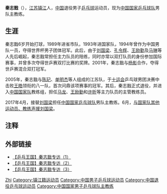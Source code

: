 {{noteTA|G1=Table Tennis}}
{{Infobox 乒乓球|
| playername= 秦志戬
| image= Mondial Ping - Mixed Doubles - Semifinals - 18.jpg
| imagesize= 250px
| caption =
| fullname = 
| education = 
| hrank= 第29位（2003年2月）<ref>[http://www.ittf.com/ittf_ranking/world_ranking_per_name.asp?Player_ID=107619&U18=0&U21=0&Siniors=1& World ranking Record for QIN Zhijian (CHN)] {{webarchive|url=https://web.archive.org/web/20120819121116/http://www.ittf.com/ittf_ranking/world_ranking_per_name.asp?Player_ID=107619&U18=0&U21=0&Siniors=1& |date=2012-08-19 }}</ref>
| nationality = {{PRC}}
| playingstyle = 左手直板弧圈进攻型打法
| birthdate = {{birth date and age|1976|10|5}}
| birthplace = {{CHN}}[[江苏省|江苏省]][[镇江市|镇江市]]
| death_date  = 
| death_place =
| height =
| weight = 
| medaltemplates=
{{MedalSport | 男子[[乒乓球|乒乓球]]}}
{{MedalCountry | {{CHN}} }}
{{MedalCompetition| [[世界乒乓球锦标赛|世界乒乓球锦标赛]]}}
{{MedalBronze|[[1999年世界乒乓球锦标赛|1999年 埃因霍温]]|混合双打}}
{{MedalGold|[[2001年世界乒乓球锦标赛|2001年 大阪]]|混合双打}}
{{MedalBronze|[[2003年世界乒乓球锦标赛|2003年 巴黎]]|男子双打}}
{{MedalBronze|[[2003年世界乒乓球锦标赛|2003年 巴黎]]|混合双打}}
{{MedalCompetition| [[乒乓球世界杯|乒乓球世界杯]]}}
{{MedalGold|1994年 尼姆|男子团体}}
}}

'''秦志戬'''（{{bd|1976年|10月5日|}}），[[江苏|江苏]][[镇江|镇江]]人，[[中华人民共和国|中国]]退役男子[[乒乓球|乒乓球]]运动员，现为[[中国国家乒乓球队|中国国家乒乓球队]]男队主教练。

== 生涯 ==
秦志戬6岁开始打球，1989年进省市队，1993年进国家队，1994年曾作为中国男队一员，夺得世界杯男子团体冠军。此后，由于[[刘国梁|刘国梁]]、[[孔令辉|孔令辉]]、[[王励勤|王励勤]]及[[马琳|马琳]]等人先后崛起，秦志戬常担任主力队员的陪练，同时亦常以双打队员的身份参加国际赛事，并曾多次夺得世乒赛双打比赛的奖牌。2001年，秦志戬与[[杨影　(乒乓球运动员)|杨影]]合作，夺得世乒赛混合双打冠军。

2005年，秦志戬与[[陈玘|陈玘]]、[[单明杰|单明杰]]等人组成的江苏队，于[[中华人民共和国第十届全国运动会|十运会]]乒乓球男团决赛中击败[[王皓|王皓]]领衔的八一队，首次问鼎该项赛事的冠军。其后，秦志戬正式退役，并进入[[中国国家乒乓球队|中国国家队]]教练组，担任[[马龙　(乒乓球运动员)|马龙]]、[[王励勤|王励勤]]和[[许昕|许昕]]等主力队员的主管教练员。

2017年4月，接替[[刘国梁|刘国梁]]担任[[中国国家乒乓球队|中国国家乒乓球队]]男队主教练。6月，[[刘国梁事件|与国家队其他运动员、教练声援刘国梁]]。

== 注释 ==
{{reflist|2}}

== 外部链接 ==
* [http://www.tudou.com/programs/view/YiLX5jDo54Y 【乒乓王国】秦志戬专访（1）] {{Wayback|url=http://www.tudou.com/programs/view/YiLX5jDo54Y |date=20150512103228 }}
* [http://www.tudou.com/programs/view/2kQoUb3OqYA 【乒乓王国】秦志戬专访（2）] {{Wayback|url=http://www.tudou.com/programs/view/2kQoUb3OqYA |date=20150513150526 }}
* [http://www.tudou.com/programs/view/_YOwGfZ0v9A 【乒乓王国】秦志戬专访（3）] {{Wayback|url=http://www.tudou.com/programs/view/_YOwGfZ0v9A |date=20150522012410 }}

{{世界乒乓球锦标赛混合双打冠军}}
{{历任中国国家男子乒乓球队主教练}}
{{中国乒乓球}}

{{Authority control}}
{{DEFAULTSORT:Qin秦}}
[[Category:秦姓|Zhi]]
[[Category:镇江籍运动员|Category:镇江籍运动员]]
[[Category:中国男子乒乓球运动员|Category:中国男子乒乓球运动员]]
[[Category:中国退役乒乓球运动员|Category:中国退役乒乓球运动员]]
[[Category:中国国家男子乒乓球队主教练|Category:中国国家男子乒乓球队主教练]]